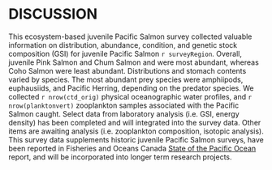 # DISCUSSION

This ecosystem-based juvenile Pacific Salmon survey collected valuable information on distribution, abundance, condition, and genetic stock composition (GSI) for juvenile Pacific Salmon `r surveyRegion`. Overall, juvenile Pink Salmon and Chum Salmon and were most abundant, whereas Coho Salmon were least abundant. Distributions and stomach contents varied by species. The most abundant prey species were amphiipods, euphausiids, and Pacific Herring, depending on the predator species. We collected `r nrow(ctd_orig)` physical oceanographic water profiles, and `r nrow(planktonvert)` zooplankton samples associated with the Pacific Salmon caught. Select data from laboratory analysis (i.e. GSI, energy density) has been completed and will integrated into the survey data. Other items are awaiting analysis (i.e. zooplankton composition, isotopic analysis). This survey data supplements historic juvenile Pacific Salmon surveys, have been reported in Fisheries and Oceans Canada [State of the Pacific Ocean](https://dfo-mpo.gc.ca/oceans/publications/index-eng.html#soto-pac-tech) report, and will be incorporated into longer term research projects. 
